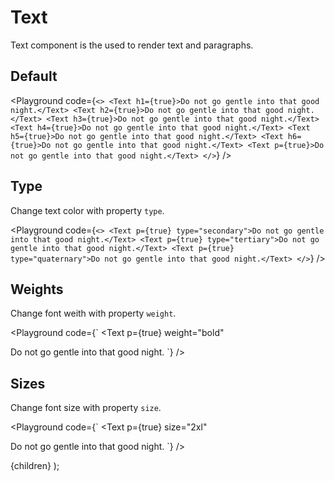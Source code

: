 
# Text

Text component is the used to render text and paragraphs.

## Default

<Playground code={`
<>
  <Text h1={true}>Do not go gentle into that good night.</Text>
  <Text h2={true}>Do not go gentle into that good night.</Text>
  <Text h3={true}>Do not go gentle into that good night.</Text>
  <Text h4={true}>Do not go gentle into that good night.</Text>
  <Text h5={true}>Do not go gentle into that good night.</Text>
  <Text h6={true}>Do not go gentle into that good night.</Text>
  <Text p={true}>Do not go gentle into that good night.</Text>
</>
`} />

## Type

Change text color with property `type`.

<Playground code={`
<>
  <Text p={true} type="secondary">Do not go gentle into that good night.</Text>
  <Text p={true} type="tertiary">Do not go gentle into that good night.</Text>
  <Text p={true} type="quaternary">Do not go gentle into that good night.</Text>
</>
`} />

## Weights

Change font weith with property `weight`.

<Playground code={`
<Text
  p={true}
  weight="bold"
>
  Do not go gentle into that good night.
</Text>
`} />

## Sizes

Change font size with property `size`.

<Playground code={`
<Text
  p={true}
  size="2xl"
>
  Do not go gentle into that good night.
</Text>
`} />

  <Layout>
    {children}
  </Layout>
);